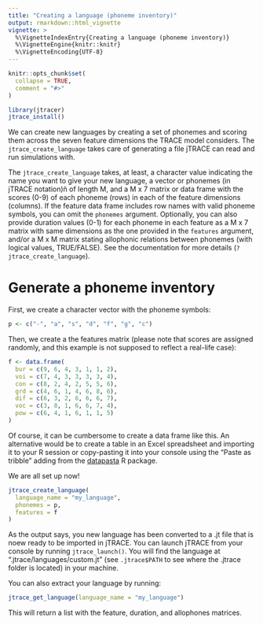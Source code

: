 ---
title: "Creating a language (phoneme inventory)"
output: rmarkdown::html_vignette
vignette: >
  %\VignetteIndexEntry{Creating a language (phoneme inventory)}
  %\VignetteEngine{knitr::knitr}
  %\VignetteEncoding{UTF-8}
---

```{r, include = FALSE}
knitr::opts_chunk$set(
  collapse = TRUE,
  comment = "#>"
)
```

```{r prepare}
library(jtracer)
jtrace_install()
```

We can create new languages by creating a set of phonemes and scoring them across the seven feature dimensions the TRACE model considers. The `jtrace_create_language` takes care of generating a file jTRACE can read and run simulations with.

The `jtrace_create_language` takes, at least, a character value indicating the name you want to give your new language, a vector or phonemes (in jTRACE notation)ñ of length M, and a M x 7 matrix or data frame with the scores (0-9) of each phoneme (rows) in each of the feature dimensions (columns). If the feature data frame includes row names with valid phoneme symbols, you can omit the `phonemes` argument. Optionally, you can also provide duration values (0-1) for each phoneme in each feature as a M x 7 matrix with same dimensions as the one provided in the `features` argument, and/or a M x M matrix stating allophonic relations between phonemes (with logical values, TRUE/FALSE). See the documentation for more details (`?jtrace_create_language`).

# Generate a phoneme inventory

First, we create a character vector with the phoneme symbols:

```{r phonemes}
p <- c("-", "a", "s", "d", "f", "g", "c") 
```

Then, we create a the features matrix (please note that scores are assigned randomly, and this example is not supposed to reflect a real-life case):

```{r features}
f <- data.frame(
  bur = c(9, 6, 4, 3, 1, 1, 2),
  voi = c(7, 4, 3, 3, 3, 3, 4),
  con = c(8, 2, 4, 2, 5, 5, 6),
  grd = c(4, 6, 1, 4, 6, 8, 6),
  dif = c(6, 3, 2, 6, 6, 6, 7),
  voc = c(3, 8, 1, 6, 6, 7, 4),
  pow = c(6, 4, 1, 6, 1, 1, 5)
)
```

Of course, it can be cumbersome to create a data frame like this. An alternative would be to create a table in an Excel spreadsheet and importing it to your R session or copy-pasting it into your console using the "Paste as tribble" adding from the [datapasta](https://github.com/MilesMcBain/datapasta) R package. 

We are all set up now!

```{r language_create}
jtrace_create_language(
  language_name = "my_language",
  phonemes = p,
  features = f
)
```

As the output says, you new language has been converted to a .jt file that is noew ready to be imported in jTRACE. You can launch jTRACE from your console by running `jtrace_launch()`. You will find the language at ".jtrace/languages/custom.jt" (see `.jtrace$PATH` to see where the .jtrace folder is located) in your machine.


You can also extract your language by running:

```{r language_get}
jtrace_get_language(language_name = "my_language")
```

This will return a list with the feature, duration, and allophones matrices.
